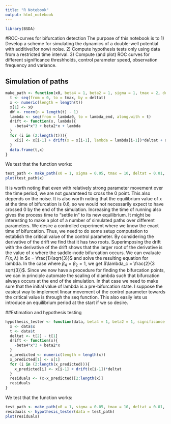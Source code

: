 ```yaml
---
title: "R Notebook"
output: html_notebook
---
```

```r
library(BSDA)
```


#ROC-curves for bifurcation detection
The purpose of this notebook is to
1) Develop a scheme for simulating the dynamics of a double-well potential with additive(for now) noise.
2) Compute hypothesis tests only using data from a restricted time interval.
3) Compute (and plot) ROC curves for different significance threshholds, control parameter speed, observation frequency and variance.

## Simulation of paths
```r
make_path <- function(x0, beta4 = 1, beta2 = 1, sigma = 1, tmax = 2, deltat = 0.01, lambda0 = 0.5, lambda_end){
  t <- seq(from = 0, to = tmax, by = deltat)
  x <- numeric(length = length(t))
  x[1] <- x0
  dW <- rnorm(n = length(t) - 1)
  lambda <- seq(from = lambda0, to = lambda_end, along.with = t)
  drift <- function(x, lambda){
    -beta4*x^3 + beta2*x + lambda
  }
  for (i in (2:length(t))){
    x[i] <- x[i-1] + drift(x = x[i-1], lambda = lambda[i-1])*deltat + dW[i]*sqrt(deltat)*sigma
  }
  data.frame(t,x)
}
```
We test that the function works:
```r
test_path <- make_path(x0 = 1, sigma = 0.05, tmax = 10, deltat = 0.01, lambda0 = 0, lambda_end = -1)
plot(test_path$x)
```
It is worth noting that even with relatively strong parameter movement over the time period, we are not guaranteed to cross the 0 point.
This also depends on the noise.
It is also worth noting that the equilibrium value of x at the time of bifurcation is 0.6, so we would not necessarily expect to have crossed 0 by the end of the simulation.
Increasing the time of running also gives the process time to "settle in" to its new equilibrium.
It might be interesting to make a plot of a number of simulated paths over different parameters.
We desire a controlled experiment where we know the exact time of bifurcation.
Thus, we need to do some setup computation to establish the critical value of the control parameter.
By considering the derivative of the drift we find that it has two roots.
Superimposing the drift with the derivative of the drift shows that the larger root of the derivative is the value of x where the saddle-node bifurcation occurs. We can evaluate $F(x,\lambda)$ in $x = \frac{1}{sqrt{3}}$ and solve the resulting equation for lambda.
In the case where $\beta_4 = \beta_2 = 1$, we get $\lambda_c = \frac{2}{3 sqrt{3}}$.
Since we now have a procedure for finding the bifurcation points, we can in principle automate the scaling of dlambda such that bifurcation always occurs at the end of the simulation. In that case we need to make sure that the initial value of lambda is a pre-bifurcation state.
I suppose the easiest way to implement linear movement of the control parameter towards the critical value is through the seq function.
This also easily lets us introduce an equilibrium period at the start if we so desire.

##Estimation and hypothesis testing
```r
hypothesis_tester <- function(data, beta4 = 1, beta2 = 1, significance = 0.95){
  x <- data$x
  t <- data$t
  deltat <- t[2] - t[1]
  drift <- function(x){
    -beta4*x^3 + beta2*x
  }
  x_predicted <- numeric(length = length(x))
  x_predicted[1] <- x[1]
  for (i in (2:length(x_predicted))){
    x_predicted[i] <- x[i-1] + drift(x[i-1])*deltat
  }
  residuals <- (x-x_predicted)[2:length(x)]
  residuals
}
```
We test that the function works:
```r
test_path <- make_path(x0 = 1, sigma = 0.05, tmax = 10, deltat = 0.01, lambda0 = 0, lambda_end = -1)
residuals <- hypothesis_tester(data = test_path)
plot(residuals)
```


